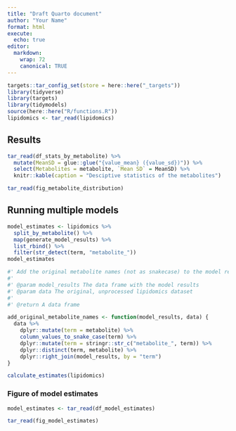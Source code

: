 ```yaml
---
title: "Draft Quarto document"
author: "Your Name"
format: html
execute:
  echo: true
editor:
  markdown: 
    wrap: 72
    canonical: TRUE
---
```



```r
targets::tar_config_set(store = here::here("_targets"))
library(tidyverse)
library(targets)
library(tidymodels)
source(here::here("R/functions.R"))
lipidomics <- tar_read(lipidomics)
```

## Results

```r
tar_read(df_stats_by_metabolite) %>%
  mutate(MeanSD = glue::glue("{value_mean} ({value_sd})")) %>%
  select(Metabolites = metabolite, `Mean SD` = MeanSD) %>%
  knitr::kable(caption = "Desciptive statistics of the metabolites")
```

```r
tar_read(fig_metabolite_distribution)
```

## Running multiple models


```r
model_estimates <- lipidomics %>%
  split_by_metabolite() %>%
  map(generate_model_results) %>%
  list_rbind() %>%
  filter(str_detect(term, "metabolite_"))
model_estimates
```

```r
#' Add the original metabolite names (not as snakecase) to the model results
#'
#' @param model_results The data frame with the model results
#' @param data The original, unprocessed lipidomics dataset
#'
#' @return A data frame

add_original_metabolite_names <- function(model_results, data) {
  data %>%
    dplyr::mutate(term = metabolite) %>%
    column_values_to_snake_case(term) %>%
    dplyr::mutate(term = stringr::str_c("metabolite_", term)) %>%
    dplyr::distinct(term, metabolite) %>%
    dplyr::right_join(model_results, by = "term")
}
```

```r
calculate_estimates(lipidomics)
```

### Figure of model estimates

```r
model_estimates <- tar_read(df_model_estimates)
```

```r
tar_read(fig_model_estimates)
```
